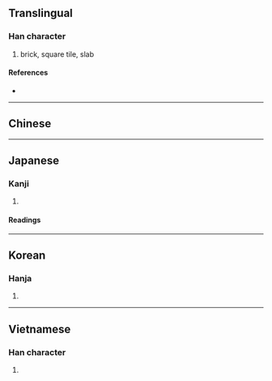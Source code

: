 {{character info/new}}
==Translingual==

===Han character===
{{Han char|rn=98|rad=瓦|as=11|sn=16|four=|canj=JIMVN|ids=⿰專瓦}}

# brick, square tile, slab

====References====
* {{Han ref|kx=0751.250|dkj=21589|dj=1159.180|hdz=21430.140|uh=750E|ud=29966}}

----

==Chinese==
{{zh-see|磚|v}}

----

==Japanese==

===Kanji===
{{ja-kanji|grade=|rs=瓦11}}

# {{rfdef|ja|sort=瓦11}}

====Readings====
{{ja-readings
|on=せん
|kun=かわら-
|nanori=
}}

----

==Korean==

===Hanja===
{{ko-hanja|hangeul=전|eumhun=|rv=jeon|mr=chŏn|y=cen}}

# {{rfdef|ko|sort=瓦11}}

----

==Vietnamese==

===Han character===
{{vi-hantu|[[chuyên]], [[gạch]]|rs=瓦11}}

# {{rfdef|vi|sort=瓦11}}